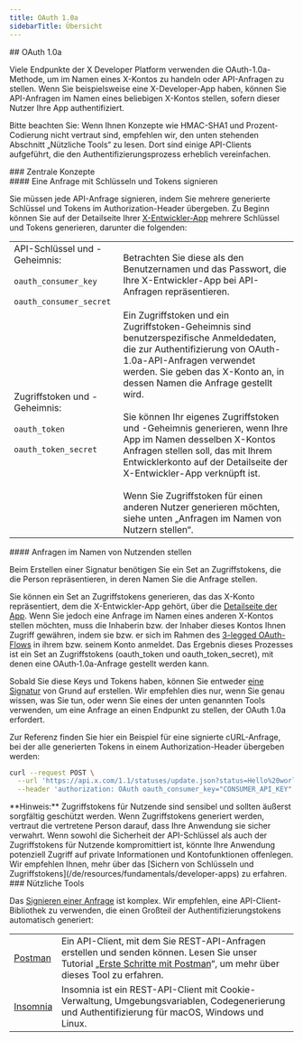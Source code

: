 ```yaml
---
title: OAuth 1.0a
sidebarTitle: Übersicht
---
```



<div id="oauth-10a">
  ## OAuth 1.0a
</div>

Viele Endpunkte der X Developer Platform verwenden die OAuth-1.0a-Methode, um im Namen eines X-Kontos zu handeln oder API-Anfragen zu stellen. Wenn Sie beispielsweise eine X-Developer-App haben, können Sie API-Anfragen im Namen eines beliebigen X-Kontos stellen, sofern dieser Nutzer Ihre App authentifiziert.

Bitte beachten Sie: Wenn Ihnen Konzepte wie HMAC-SHA1 und Prozent-Codierung nicht vertraut sind, empfehlen wir, den unten stehenden Abschnitt „Nützliche Tools“ zu lesen. Dort sind einige API-Clients aufgeführt, die den Authentifizierungsprozess erheblich vereinfachen.

<div id="key-concepts">
  ### Zentrale Konzepte
</div>

<div id="signing-a-request-with-keys-and-tokens">
  #### Eine Anfrage mit Schlüsseln und Tokens signieren
</div>

Sie müssen jede API-Anfrage signieren, indem Sie mehrere generierte Schlüssel und Tokens im Authorization-Header übergeben. Zu Beginn können Sie auf der Detailseite Ihrer [X-Entwickler-App](/de/resources/fundamentals/developer-apps) mehrere Schlüssel und Tokens generieren, darunter die folgenden:

|     |     |
| :--- | :--- |
| API-Schlüssel und -Geheimnis:<br /><br />`oauth_consumer_key`<br /><br />`oauth_consumer_secret` | Betrachten Sie diese als den Benutzernamen und das Passwort, die Ihre X-Entwickler-App bei API-Anfragen repräsentieren. |
| Zugriffstoken und -Geheimnis:<br /><br />`oauth_token`<br /><br />`oauth_token_secret` | Ein Zugriffstoken und ein Zugriffstoken-Geheimnis sind benutzerspezifische Anmeldedaten, die zur Authentifizierung von OAuth-1.0a-API-Anfragen verwendet werden. Sie geben das X-Konto an, in dessen Namen die Anfrage gestellt wird.<br /><br />Sie können Ihr eigenes Zugriffstoken und -Geheimnis generieren, wenn Ihre App im Namen desselben X-Kontos Anfragen stellen soll, das mit Ihrem Entwicklerkonto auf der Detailseite der X-Entwickler-App verknüpft ist.<br /><br />Wenn Sie Zugriffstoken für einen anderen Nutzer generieren möchten, siehe unten „Anfragen im Namen von Nutzern stellen“. |

<div id="making-requests-on-behalf-of-users">
  #### Anfragen im Namen von Nutzenden stellen
</div>

Beim Erstellen einer Signatur benötigen Sie ein Set an Zugriffstokens, die die Person repräsentieren, in deren Namen Sie die Anfrage stellen.

Sie können ein Set an Zugriffstokens generieren, das das X-Konto repräsentiert, dem die X-Entwickler-App gehört, über die [Detailseite der App](https://developer.x.com/content/developer-twitter/en/apps). Wenn Sie jedoch eine Anfrage im Namen eines anderen X-Kontos stellen möchten, muss die Inhaberin bzw. der Inhaber dieses Kontos Ihnen Zugriff gewähren, indem sie bzw. er sich im Rahmen des [3-legged OAuth-Flows](/de/resources/fundamentals/authentication#obtaining-access-tokens-using-3-legged-oauth-flow) in ihrem bzw. seinem Konto anmeldet. Das Ergebnis dieses Prozesses ist ein Set an Zugriffstokens (oauth\_token und oauth\_token\_secret), mit denen eine OAuth‑1.0a-Anfrage gestellt werden kann.

Sobald Sie diese Keys und Tokens haben, können Sie entweder [eine Signatur](/de/resources/fundamentals/authentication#creating-a-signature) von Grund auf erstellen. Wir empfehlen dies nur, wenn Sie genau wissen, was Sie tun, oder wenn Sie eines der unten genannten Tools verwenden, um eine Anfrage an einen Endpunkt zu stellen, der OAuth 1.0a erfordert.

Zur Referenz finden Sie hier ein Beispiel für eine signierte cURL-Anfrage, bei der alle generierten Tokens in einem Authorization-Header übergeben werden:

```bash
curl --request POST \
  --url 'https://api.x.com/1.1/statuses/update.json?status=Hello%20world' \
  --header 'authorization: OAuth oauth_consumer_key="CONSUMER_API_KEY", oauth_nonce="OAUTH_NONCE", oauth_signature="OAUTH_SIGNATURE", oauth_signature_method="HMAC-SHA1", oauth_timestamp="OAUTH_TIMESTAMP", oauth_token="ACCESS_TOKEN", oauth_version="1.0"' \
```

<Note>
  **Hinweis:** Zugriffstokens für Nutzende sind sensibel und sollten äußerst sorgfältig geschützt werden. Wenn Zugriffstokens generiert werden, vertraut die vertretene Person darauf, dass Ihre Anwendung sie sicher verwahrt. Wenn sowohl die Sicherheit der API-Schlüssel als auch der Zugriffstokens für Nutzende kompromittiert ist, könnte Ihre Anwendung potenziell Zugriff auf private Informationen und Kontofunktionen offenlegen. Wir empfehlen Ihnen, mehr über das [Sichern von Schlüsseln und Zugriffstokens](/de/resources/fundamentals/developer-apps) zu erfahren.
</Note>

<div id="useful-tools">
  ### Nützliche Tools
</div>

Das [Signieren einer Anfrage](/de/resources/fundamentals/authentication#creating-a-signature) ist komplex. Wir empfehlen, eine API-Client-Bibliothek zu verwenden, die einen Großteil der Authentifizierungstokens automatisch generiert:

|     |     |
| :--- | :--- |
| [Postman](https://www.getpostman.com/) | Ein API-Client, mit dem Sie REST-API-Anfragen erstellen und senden können. Lesen Sie unser Tutorial „[Erste Schritte mit Postman](/de/tutorials/postman-getting-started)“, um mehr über dieses Tool zu erfahren. |
| [Insomnia](https://insomnia.rest/) | Insomnia ist ein REST-API-Client mit Cookie-Verwaltung, Umgebungsvariablen, Codegenerierung und Authentifizierung für macOS, Windows und Linux. |